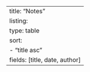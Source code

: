 ---
title: "Notes"
listing:
  type: table
  sort:
    - "title asc"
  fields: [title, date, author]
---